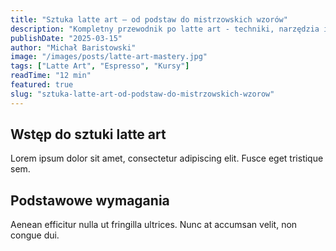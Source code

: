 ```yaml
---
title: "Sztuka latte art – od podstaw do mistrzowskich wzorów"
description: "Kompletny przewodnik po latte art - techniki, narzędzia i praktyczne porady, które pozwolą Ci tworzyć zachwycające wzory na kawie."
publishDate: "2025-03-15"
author: "Michał Baristowski"
image: "/images/posts/latte-art-mastery.jpg"
tags: ["Latte Art", "Espresso", "Kursy"]
readTime: "12 min"
featured: true
slug: "sztuka-latte-art-od-podstaw-do-mistrzowskich-wzorow"
---
```


## Wstęp do sztuki latte art

Lorem ipsum dolor sit amet, consectetur adipiscing elit. Fusce eget tristique sem.

## Podstawowe wymagania

Aenean efficitur nulla ut fringilla ultrices. Nunc at accumsan velit, non congue dui.